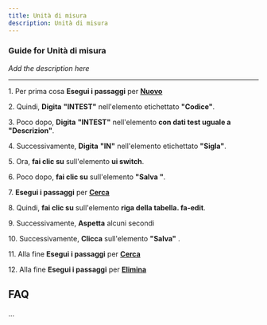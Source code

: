 ```yaml
---
title: Unità di misura
description: Unità di misura
---
```


### Guide for Unità di misura

*Add the description here*

___

1\. Per prima cosa **Esegui i passaggi** per **[Nuovo](/docs/Z_Operazioni%20base/Nuovo)**  
  
2\. Quindi, **Digita** **"INTEST"** nell'elemento etichettato **"Codice"**.  
  
3\. Poco dopo, **Digita** **"INTEST"** nell'elemento **con dati test uguale a "Descrizion"**.  
  
4\. Successivamente, **Digita** **"IN"** nell'elemento etichettato **"Sigla"**.  
  
5\. Ora, **fai clic su** sull'elemento **ui switch**.  
  
6\. Poco dopo, **fai clic su** sull'elemento **"Salva "**.  
  
7\. **Esegui i passaggi** per **[Cerca](/docs/Z_Operazioni%20base/Cerca)**  
  
8\. Quindi, **fai clic su** sull'elemento **riga della tabella. fa-edit**.  
  
9\. Successivamente, **Aspetta** alcuni secondi  
  
10\. Successivamente, **Clicca** sull'elemento **"Salva"** .  
  
11\. Alla fine **Esegui i passaggi** per **[Cerca](/docs/Z_Operazioni%20base/Cerca)**  
  
12\. Alla fine **Esegui i passaggi** per **[Elimina](/docs/Z_Operazioni%20base/Elimina)**  

FAQ
---

...